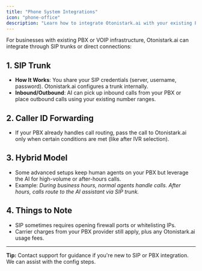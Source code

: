 ```yaml
---
title: "Phone System Integrations"
icon: "phone-office"
description: "Learn how to integrate Otonistark.ai with your existing PBX or VOIP infrastructure through SIP trunks"
---
```


For businesses with existing PBX or VOIP infrastructure, Otonistark.ai can integrate through SIP trunks or direct connections:

## 1. SIP Trunk

- **How It Works**: You share your SIP credentials (server, username, password). Otonistark.ai configures a trunk internally.
- **Inbound/Outbound**: AI can pick up inbound calls from your PBX or place outbound calls using your existing number ranges.

## 2. Caller ID Forwarding

- If your PBX already handles call routing, pass the call to Otonistark.ai only when certain conditions are met (like after IVR selection).

## 3. Hybrid Model

- Some advanced setups keep human agents on your PBX but leverage the AI for high-volume or after-hours calls.
- Example: _During business hours, normal agents handle calls. After hours, calls route to the AI assistant via SIP trunk._

## 4. Things to Note

- SIP sometimes requires opening firewall ports or whitelisting IPs.
- Carrier charges from your PBX provider still apply, plus any Otonistark.ai usage fees.

---

**Tip:** Contact support for guidance if you're new to SIP or PBX integration. We can assist with the config steps.
